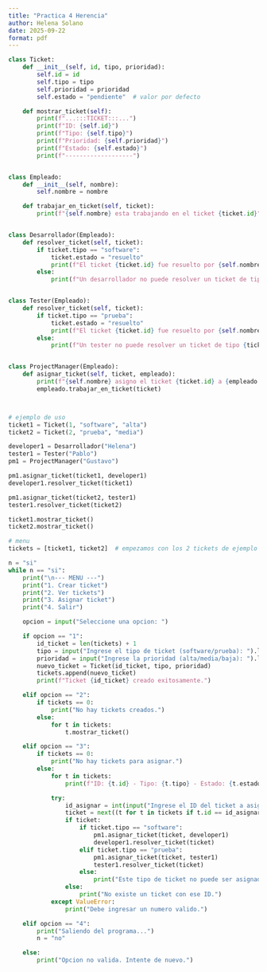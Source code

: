 ```yaml
---
title: "Practica 4 Herencia"
author: Helena Solano
date: 2025-09-22
format: pdf
---
```



```python
class Ticket:
    def __init__(self, id, tipo, prioridad):
        self.id = id
        self.tipo = tipo
        self.prioridad = prioridad
        self.estado = "pendiente"  # valor por defecto

    def mostrar_ticket(self):
        print(f"...:::TICKET:::...")
        print(f"ID: {self.id}")
        print(f"Tipo: {self.tipo}")
        print(f"Prioridad: {self.prioridad}")                                                                                             
        print(f"Estado: {self.estado}")
        print(f"-------------------")


class Empleado:
    def __init__(self, nombre):
        self.nombre = nombre

    def trabajar_en_ticket(self, ticket):
        print(f"{self.nombre} esta trabajando en el ticket {ticket.id}")


class Desarrollador(Empleado):
    def resolver_ticket(self, ticket):
        if ticket.tipo == "software":
            ticket.estado = "resuelto"
            print(f"El ticket {ticket.id} fue resuelto por {self.nombre}")
        else:
            print(f"Un desarrollador no puede resolver un ticket de tipo {ticket.tipo}")


class Tester(Empleado):
    def resolver_ticket(self, ticket):
        if ticket.tipo == "prueba":
            ticket.estado = "resuelto"
            print(f"El ticket {ticket.id} fue resuelto por {self.nombre}")
        else:
            print(f"Un tester no puede resolver un ticket de tipo {ticket.tipo}")


class ProjectManager(Empleado):
    def asignar_ticket(self, ticket, empleado):
        print(f"{self.nombre} asigno el ticket {ticket.id} a {empleado.nombre}")
        empleado.trabajar_en_ticket(ticket)



# ejemplo de uso
ticket1 = Ticket(1, "software", "alta")
ticket2 = Ticket(2, "prueba", "media")

developer1 = Desarrollador("Helena")
tester1 = Tester("Pablo")
pm1 = ProjectManager("Gustavo")

pm1.asignar_ticket(ticket1, developer1)
developer1.resolver_ticket(ticket1)

pm1.asignar_ticket(ticket2, tester1)
tester1.resolver_ticket(ticket2)

ticket1.mostrar_ticket()
ticket2.mostrar_ticket()

# menu 
tickets = [ticket1, ticket2]  # empezamos con los 2 tickets de ejemplo

n = "si"
while n == "si":
    print("\n--- MENU ---")
    print("1. Crear ticket")
    print("2. Ver tickets")
    print("3. Asignar ticket")
    print("4. Salir")

    opcion = input("Seleccione una opcion: ")

    if opcion == "1":
        id_ticket = len(tickets) + 1
        tipo = input("Ingrese el tipo de ticket (software/prueba): ").lower()
        prioridad = input("Ingrese la prioridad (alta/media/baja): ").lower()
        nuevo_ticket = Ticket(id_ticket, tipo, prioridad)
        tickets.append(nuevo_ticket)
        print(f"Ticket {id_ticket} creado exitosamente.")

    elif opcion == "2":
        if tickets == 0:
            print("No hay tickets creados.")
        else:
            for t in tickets:
                t.mostrar_ticket()

    elif opcion == "3":
        if tickets == 0:
            print("No hay tickets para asignar.")
        else:
            for t in tickets:
                print(f"ID: {t.id} - Tipo: {t.tipo} - Estado: {t.estado}")

            try:
                id_asignar = int(input("Ingrese el ID del ticket a asignar: "))
                ticket = next((t for t in tickets if t.id == id_asignar), None)
                if ticket:
                    if ticket.tipo == "software":
                        pm1.asignar_ticket(ticket, developer1)
                        developer1.resolver_ticket(ticket)
                    elif ticket.tipo == "prueba":
                        pm1.asignar_ticket(ticket, tester1)
                        tester1.resolver_ticket(ticket)
                    else:
                        print("Este tipo de ticket no puede ser asignado.")
                else:
                    print("No existe un ticket con ese ID.")
            except ValueError:
                print("Debe ingresar un numero valido.")

    elif opcion == "4":
        print("Saliendo del programa...")
        n = "no"

    else:
        print("Opcion no valida. Intente de nuevo.")
```